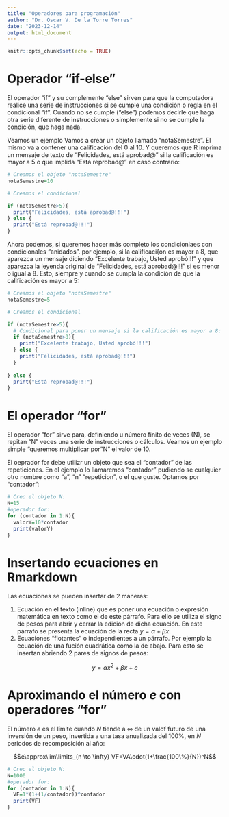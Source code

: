 ```yaml
---
title: "Operadores para programación"
author: "Dr. Oscar V. De la Torre Torres"
date: "2023-12-14"
output: html_document
---
```


```r
knitr::opts_chunk$set(echo = TRUE)
```


# Operador "if-else"

El operador "if" y su complemente "else" sirven para que la computadora realice una serie de instrucciones si se cumple una condición o regla en el condicional "if". Cuando no se cumple ("else") podemos decirle que haga otra serie diferente de instrucciones o simplemente si no se cumple la condición, que haga nada.

Veamos un ejemplo Vamos a crear un objeto llamado "notaSemestre". El mismo va a contener una calificación del 0 al 10. Y queremos que R imprima un mensaje de texto de "Felicidades, está aprobad@" si la calificación es mayor a 5 o que implida "Está reprobad@" en caso contrario:

```r
# Creamos el objeto "notaSemestre"
notaSemestre=10

# Creamos el condicional

if (notaSemestre>5){
  print("Felicidades, está aprobad@!!!")
} else {
  print("Está reprobad@!!!")
}

```

Ahora podemos, si queremos hacer más completo los condicionlaes con condicionales "anidados". por ejemplo, si la calificaci{on es mayor a 8, que aparezca un mensaje diciendo "Excelente trabajo, Usted aprobó!!!" y que aparezca la leyenda original de "Felicidades, está aprobad@!!!" si es menor o igual a 8. Esto, siempre y cuando se cumpla la condición de que la calificación es mayor a 5:

```r
# Creamos el objeto "notaSemestre"
notaSemestre=5

# Creamos el condicional

if (notaSemestre>5){
  # Condicional para poner un mensaje si la calificación es mayor a 8:
  if (notaSemestre>8){
    print("Excelente trabajo, Usted aprobó!!!")  
  } else {
    print("Felicidades, está aprobad@!!!")
  }
  
} else {
  print("Está reprobad@!!!")
}

```

# El operador "for"

El operador "for" sirve para, definiendo u número finito de veces (N), se repitan "N" veces una serie de instrucciones o cálculos. Veamos un ejemplo simple "queremos multiplicar por "N" el valor de 10.

El oeprador for debe utilizr un objeto que sea el "contador" de las repeticiones. En el ejemplo lo llamaremos "contador" pudiendo se cualquier otro nombre como "a", "n" "repeticion", o el que guste. Optamos por "contador":
```r
# Creo el objeto N:
N=15
#operador for:
for (contador in 1:N){
  valorY=10*contador
  print(valorY)
}
```

# Insertando ecuaciones en Rmarkdown

Las ecuaciones se pueden insertar de 2 maneras:

1. Ecuación en el texto (inline) que es poner una ecuación o expresión matemática en texto como el de este párrafo. Para ello se utiliza el signo de pesos para abrir y cerrar la edición de dicha ecuación. En este párrafo se presenta la ecuación de la recta $y=\alpha+\beta x$.
2. Ecuaciones "flotantes" o independientes a un párrafo. Por ejemplo la ecuación de una fución cuadrática como la de abajo. Para esto se insertan abriendo 2 pares de signos de pesos:

$$y=\alpha x^2+\beta x+c$$

# Aproximando el número $e$ con operadores "for"

El número $e$ es el límite cuando $N$ tiende a $\infty$ de un valof futuro de una inversión de un peso, invertida a una tasa anualizada del 100\%, en $N$ periodos de recomposición al año:


$$e\approx\lim\limits_{n \to \infty} VF=VA\cdot(1+\frac{100\%}{N})^N$$
```r
# Creo el objeto N:
N=1000
#operador for:
for (contador in 1:N){
  VF=1*(1+(1/contador))^contador
  print(VF)
}
```

